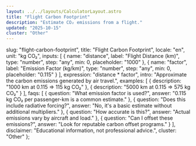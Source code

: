 ```yaml
---
layout: ../../layouts/CalculatorLayout.astro
title: "Flight Carbon Footprint"
description: "Estimate CO₂ emissions from a flight."
updated: "2025-10-15"
cluster: "Other"
---
```



  slug: "flight-carbon-footprint",
  title: "Flight Carbon Footprint",
  locale: "en",
  unit: "kg CO₂",
  inputs: [
    { name: "distance", label: "Flight Distance (km)", type: "number", step: "any", min: 0, placeholder: "1000" },
    { name: "factor", label: "Emission Factor (kg/km)", type: "number", step: "any", min: 0, placeholder: "0.115" }
  ],
  expression: "distance * factor",
  intro: "Approximate the carbon emissions generated by air travel.",
  examples: [
    { description: "1000 km at 0.115 ⇒ 115 kg CO₂" },
    { description: "5000 km at 0.115 ⇒ 575 kg CO₂" }
  ],
  faqs: [
    { question: "What emission factor is used?", answer: "0.115 kg CO₂ per passenger-km is a common estimate." },
    { question: "Does this include radiative forcing?", answer: "No, it's a basic estimate without additional multipliers." },
    { question: "How accurate is this?", answer: "Actual emissions vary by aircraft and load." },
    { question: "Can I offset these emissions?", answer: "Look for reputable carbon offset programs." }
  ],
  disclaimer: "Educational information, not professional advice.",
  cluster: "Other"
};

<Calculator schema={schema} />

